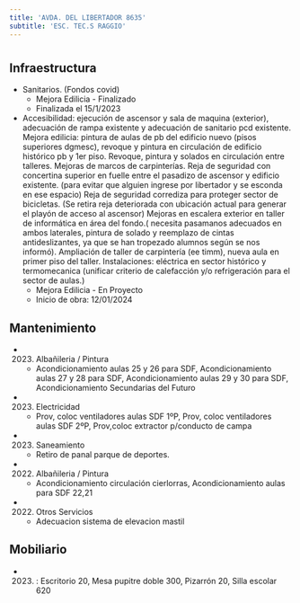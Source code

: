 ```yaml
---
title: 'AVDA. DEL LIBERTADOR 8635'
subtitle: 'ESC. TEC.S RAGGIO'
---
```


#
## Infraestructura

* Sanitarios. (Fondos covid) 
    + Mejora Edilicia - Finalizado 
    + Finalizada el 15/1/2023 


* Accesibilidad: ejecución de ascensor y sala de maquina (exterior), adecuación de rampa existente y adecuación de sanitario pcd existente.
Mejora edilicia: pintura de aulas de pb del edificio nuevo (pisos superiores dgmesc), revoque y pintura en circulación de edificio histórico pb y 1er piso. Revoque, pintura y solados en circulación entre talleres. Mejoras de marcos de carpinterías.
Reja de seguridad con concertina superior en fuelle entre el pasadizo de ascensor y edificio existente. (para evitar que alguien ingrese por libertador y se esconda en ese espacio)
Reja de seguridad corrediza para proteger sector de bicicletas. (Se retira reja deteriorada con ubicación actual para generar el playón de acceso al ascensor)
Mejoras en escalera exterior en taller de informática en área del fondo.( necesita pasamanos adecuados en ambos laterales, pintura de solado y reemplazo de cintas antideslizantes, ya que se han tropezado alumnos según se nos informó).
Ampliación de taller de carpintería (ee timm), nueva aula en primer piso del taller.
Instalaciones: eléctrica en sector histórico y termomecanica (unificar criterio de calefacción y/o refrigeración para el sector de aulas.) 
    + Mejora Edilicia - En Proyecto 
    + Inicio de obra: 12/01/2024 






## Mantenimiento

*  (2023) Albañileria / Pintura 
    + Acondicionamiento aulas 25 y 26 para SDF, Acondicionamiento aulas 27 y 28 para SDF, Acondicionamiento aulas 29 y 30 para SDF, Acondicionamiento Secundarias del Futuro

*  (2023) Electricidad 
    + Prov, coloc ventiladores aulas SDF 1ºP, Prov, coloc ventiladores aulas SDF 2ºP, Prov,coloc extractor p/conducto de campa

*  (2023) Saneamiento 
    + Retiro de panal parque de deportes.

*  (2022) Albañileria / Pintura 
    + Acondicionamiento circulación cierlorras, Acondicionamiento aulas para SDF 22,21

*  (2022) Otros Servicios 
    + Adecuacion sistema de elevacion mastil





## Mobiliario

*  (2023) : Escritorio 20, Mesa pupitre doble 300, Pizarrón 20, Silla escolar 620 



